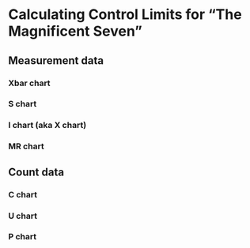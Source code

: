 # Calculating Control Limits for "The Magnificent Seven" {#limits}

## Measurement data

### Xbar chart

### S chart

### I chart (aka X chart)

### MR chart

## Count data

### C chart

### U chart

### P chart